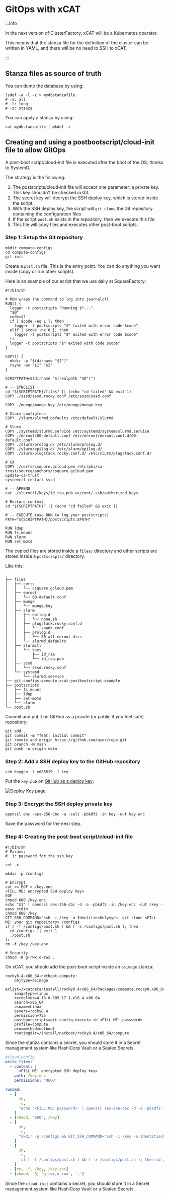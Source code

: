 # GitOps with xCAT


:::info

In the next version of ClusterFactory, xCAT will be a Kubernetes operator.

This means that the stanza file for the definition of the cluster can be written in YAML, and there will be no need to SSH to xCAT.

:::

## Stanza files as source of truth

You can dump the database by using:

```shell title="root@xcat"
lsdef -a -l -z > mydbstanzafile
# -a: all
# -l: long
# -z: stanza
```

You can apply a stanza by using:

```shell title="root@xcat"
cat mydbstanzafile | mkdef -z
```

## Creating and using a postbootscript/cloud-init file to allow GitOps

A post-boot script/cloud-init file is executed after the boot of the OS, thanks to SystemD.

The strategy is the following:

1. The postscripts/cloud-init file will accept one parameter: a private key. This key shouldn't be checked in Git.
2. The secret key will decrypt the SSH deploy key, which is stored inside the script.
3. With the SSH deploy key, the script will `git clone` the Git repository containing the configuration files
4. If the script `post.sh` exists in the repository, then we execute this file.
5. This file will copy files and executes other post-boot scripts.

### Step 1: Setup the Git repository

```shell title="user@local:/"
mkdir compute-configs
cd compute-configs
git init
```

Create a `post.sh` file. This is the entry point. You can do anything you want inside (copy or run other scripts).

Here is an example of our script that we use daily at SquareFactory:

```shell title="user@local"
#!/bin/sh

# RUN wraps the command to log into journalctl
RUN() {
  logger -t postscripts "Running $*..."
  "$@"
  code=$?
  if [ $code -eq 1 ]; then
    logger -t postscripts "$* failed with error code $code"
  elif [ $code -ne 0 ]; then
    logger -t postscripts "$* exited with error code $code"
  fi
  logger -t postscripts "$* exited with code $code"
}

COPY() {
  mkdir -p "$(dirname "$2")"
  rsync -av "$1" "$2"
}

SCRIPTPATH=$(dirname "$(realpath "$0")")

# -- SYNCLIST
cd "${SCRIPTPATH}/files" || (echo "cd failed" && exit 1)
COPY ./sssd/sssd.rocky.conf /etc/sssd/sssd.conf

COPY ./munge/munge.key /etc/munge/munge.key

# Slurm configless
COPY ./slurm/slurmd_defaults /etc/default/slurmd

# Slurm
COPY ./systemd/slurmd.service /etc/systemd/system/slurmd.service
COPY ./enroot/00-default.conf /etc/enroot/enroot.conf.d/00-default.conf
COPY ./slurm/prolog.d/ /etc/slurm/prolog.d/
COPY ./slurm/epilog.d/ /etc/slurm/epilog.d/
COPY ./slurm/plugstack.rocky.conf.d/ /etc/slurm/plugstack.conf.d/

# CA
COPY ./certs/csquare.gcloud.pem /etc/pki/ca-trust/source/anchors/csquare.gcloud.pem
update-ca-trust
systemctl restart sssd

# -- APPEND
cat ./slurmctl/keys/id_rsa.pub >>/root/.ssh/authorized_keys

# Restore context
cd "${SCRIPTPATH}" || (echo "cd failed" && exit 1)

# -- EXECUTE (use RUN to log your postscripts)
PATH="${SCRIPTPATH}/postscripts:$PATH"

RUN ldap
RUN fs_mount
RUN slurm
RUN set-motd
```

The copied files are stored inside a `files/` directory and other scripts are stored inside a `postscripts/` directory.

Like this:

```shell
.
├── files
│   ├── certs
│   │   └── csquare.gcloud.pem
│   ├── enroot
│   │   └── 00-default.conf
│   ├── munge
│   │   └── munge.key
│   ├── slurm
│   │   ├── epilog.d
│   │   │   └── none.sh
│   │   ├── plugstack.rocky.conf.d
│   │   │   └── spank.conf
│   │   ├── prolog.d
│   │   │   └── 50-all-enroot-dirs
│   │   └── slurmd_defaults
│   ├── slurmctl
│   │   └── keys
│   │       ├── id_rsa
│   │       └── id_rsa.pub
│   ├── sssd
│   │   └── sssd.rocky.conf
│   └── systemd
│       └── slurmd.service
├── git-configs-execute.xcat-postbootscript.example
├── postscripts
│   ├── fs_mount
│   ├── ldap
│   ├── set-motd
│   └── slurm
└── post.sh
```

Commit and put it on GitHub as a private (or public if you feel safe) repository:

```title="user@local:/compute-configs"
git add .
git commit -m "feat: initial commit"
git remote add origin https://github.com/user/repo.git
git branch -M main
git push -u origin main
```

### Step 2: Add a SSH deploy key to the GitHub repository

```shell title="user@local"
ssh-keygen -t ed25519 -f key
```

Put the `key.pub` on [GitHub as a deploy key](https://docs.github.com/en/developers/overview/managing-deploy-keys#setup-2):

![Deploy Key page](04-gitops-with-xcat.assets/deploy-key.png)

### Step 3: Encrypt the SSH deploy private key

```shell title="user@local"
openssl enc -aes-256-cbc -a -salt -pbkdf2 -in key -out key.enc
```

Save the password for the next step.

### Step 4: Creating the post-boot script/cloud-init file

<Tabs groupId="provisioning">
  <TabItem value="xcat" label="xCAT" default>

```shell title="git-config-execute.sh <password>"
#!/bin/sh
# Params:
#  1: password for the ssh key

set -x

mkdir -p /configs

# Encrypt
cat << EOF > /key.enc
<FILL ME: encrypted SSH deploy key>
EOF
chmod 600 /key.enc
echo "$1" | openssl aes-256-cbc -d -a -pbkdf2 -in /key.enc -out /key -pass stdin
chmod 600 /key
GIT_SSH_COMMAND='ssh -i /key -o IdentitiesOnly=yes' git clone <FILL ME: your git repository> /configs
if [ -f /configs/post.sh ] && [ -x /configs/post.sh ]; then
  cd /configs || exit 1
  ./post.sh
fi
rm -f /key /key.env

# Security
chmod -R g-rwx,o-rwx .
```

On xCAT, you should add the post-boot script inside an `osimage` stanza:

```shell title="stanzafile"
rocky8.4-x86_64-netboot-compute:
    objtype=osimage
    exlist=/xcatdata/install/rocky8.4/x86_64/Packages/compute.rocky8.x86_64.exlist
    imagetype=linux
    kernelver=4.18.0-305.17.1.el8_4.x86_64
    osarch=x86_64
    osname=Linux
    osvers=rocky8.4
    permission=755
    postbootscripts=git-config-execute.sh <FILL ME: password>
    profile=compute
    provmethod=netboot
    rootimgdir=/install/netboot/rocky8.4/x86_64/compute
```

Since the stanza contains a secret, you should store it in a Secret management system like HashiCorp Vault or a Sealed Secrets.

  </TabItem>
  <TabItem value="cloud-init" label="cloud-init">

```yaml
#cloud-config
write_files:
  - content: |
      <FILL ME: encrypted SSH deploy key>
    path: /key.enc
    permissions: '0600'

runcmd:
  - [
      sh,
      -c,
      "echo '<FILL ME: password>' | openssl aes-256-cbc -d -a -pbkdf2 -in /key.enc -out /key -pass stdin",
    ]
  - [chmod, '600', /key]
  - [
      sh,
      -c,
      "mkdir -p /configs && GIT_SSH_COMMAND='ssh -i /key -o IdentitiesOnly=yes' git clone <FILL ME: your git repository> /configs",
    ]
  - [
      sh,
      -c,
      'if [ -f /configs/post.sh ] && [ -x /configs/post.sh ]; then cd /configs && ./post.sh compute; fi',
    ]
  - [rm, -f, /key, /key.enc]
  - [chmod, -R, 'g-rwx,o-rwx', '.']
```

Since the `cloud-init` contains a secret, you should store it in a Secret management system like HashiCorp Vault or a Sealed Secrets.

  </TabItem>
</Tabs>
